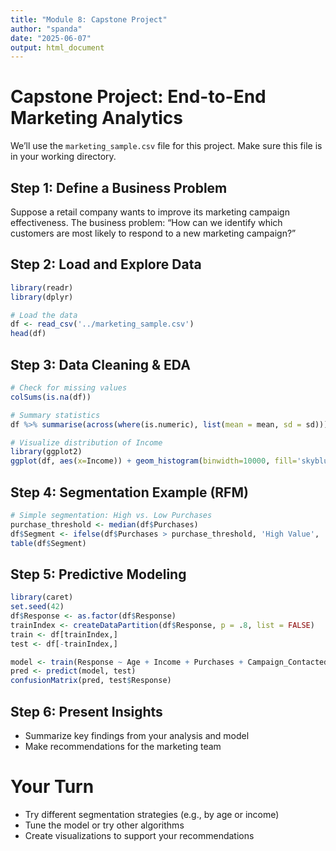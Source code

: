 ```yaml
---
title: "Module 8: Capstone Project"
author: "spanda"
date: "2025-06-07"
output: html_document
---
```


# Capstone Project: End-to-End Marketing Analytics

We'll use the `marketing_sample.csv` file for this project. Make sure this file is in your working directory.

## Step 1: Define a Business Problem

Suppose a retail company wants to improve its marketing campaign effectiveness. The business problem: "How can we identify which customers are most likely to respond to a new marketing campaign?"

## Step 2: Load and Explore Data

```r
library(readr)
library(dplyr)

# Load the data
df <- read_csv('../marketing_sample.csv')
head(df)
```

## Step 3: Data Cleaning & EDA

```r
# Check for missing values
colSums(is.na(df))

# Summary statistics
df %>% summarise(across(where(is.numeric), list(mean = mean, sd = sd)))

# Visualize distribution of Income
library(ggplot2)
ggplot(df, aes(x=Income)) + geom_histogram(binwidth=10000, fill='skyblue', color='black') + ggtitle('Income Distribution')
```

## Step 4: Segmentation Example (RFM)

```r
# Simple segmentation: High vs. Low Purchases
purchase_threshold <- median(df$Purchases)
df$Segment <- ifelse(df$Purchases > purchase_threshold, 'High Value', 'Low Value')
table(df$Segment)
```

## Step 5: Predictive Modeling

```r
library(caret)
set.seed(42)
df$Response <- as.factor(df$Response)
trainIndex <- createDataPartition(df$Response, p = .8, list = FALSE)
train <- df[trainIndex,]
test <- df[-trainIndex,]

model <- train(Response ~ Age + Income + Purchases + Campaign_Contacted, data = train, method = 'glm', family = 'binomial')
pred <- predict(model, test)
confusionMatrix(pred, test$Response)
```

## Step 6: Present Insights
- Summarize key findings from your analysis and model
- Make recommendations for the marketing team

# Your Turn
- Try different segmentation strategies (e.g., by age or income)
- Tune the model or try other algorithms
- Create visualizations to support your recommendations
